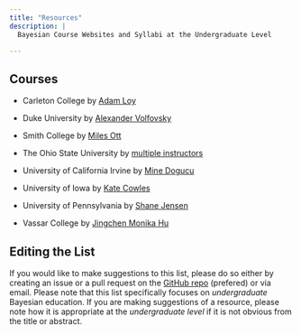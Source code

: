 ```yaml
---
title: "Resources"
description: |
  Bayesian Course Websites and Syllabi at the Undergraduate Level

---
```



## Courses
 
- Carleton College by [Adam Loy](https://github.com/aloy/math315-fall2019){target="_blank"}

- Duke University by [Alexander Volfovsky](https://www2.stat.duke.edu/courses/Fall18/sta601.001//){target="_blank"}


- Smith College by [Miles Ott](https://www.dropbox.com/s/bj91cfk4tkfjwmy/SDS%20390%20Bayes%20Fall%202020%20Syllabus.pdf?dl=0){target="_blank"}

- The Ohio State University by [multiple instructors](https://stat.osu.edu/courses/stat-3303#:~:text=Topics%20include%3A%20formulation%20of%20decision,characterizing%20and%20finding%20optimal%20decisions.){target="_blank"}

- University of California Irvine by [Mine Dogucu](https:stats115.com){target="_blank"}  

- University of Iowa by [Kate Cowles](https://stat.uiowa.edu/syllabi-stat4520-22s138-bayesian-statistics){target="_blank"}

- University of Pennsylvania by [Shane Jensen](https://apps.wharton.upenn.edu/syllabi/2019A/STAT442001/){target="_blank"}

- Vassar College by [Jingchen Monika Hu](https://github.com/monika76five/Undergrad-Bayesian-Statistics){target="_blank"}



## Editing the List

If you would like to make suggestions to this list, please do so either by creating an issue or a pull request on the [GitHub repo](https://www.github.com/mdogucu/undergrad-bayes){target="_blank"} (prefered) or via email. Please note that this list specifically focuses on _undergraduate_ Bayesian education. If you are making suggestions of a resource, please note how it is appropriate at the _undergraduate level_ if it is not obvious from the title or abstract. 

